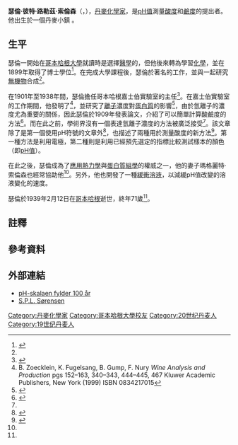 {{noteTA
|T=zh-cn:瑟伦·索伦森;zh-tw:瑟倫·索任生
|G1= C
|1 = zh-cn:索伦森; zh-tw:索任生;
}}
{{Infobox scientist
|name              = 瑟倫·索倫森<br/>{{Lang|da|Søren Sørensen}}
|image             = SPL Sorensen.jpg
|image_size        = 225px
|caption           = 瑟倫·P·L·索倫森
|birth_date        = {{birth date|df=y|1868|1|9}}
|birth_place       = [[丹麥|丹麥]]{{link-en|哈維貝格|Havrebjerg}}
|death_date        = {{Death date and age|df=y|1939|2|12|1868|1|9}}
|death_place       = [[丹麥|丹麥]][[哥本哈根|哥本哈根]]
|residence         = 
|citizenship       = 
|nationality       = {{DEN}}
|ethnicity         = 
|field             = [[生物化學|生物化學]]
|work_institutions = {{link-en|嘉士伯實驗室|Carlsberg Laboratory}}
|alma_mater        = [[哥本哈根大學|哥本哈根大學]]
|doctoral_advisor  = 
|doctoral_students = 
|known_for         = [[pH值|pH值]]
|author_abbrev_bot =
|author_abbrev_zoo = 
|influences        = 
|influenced        = 
|prizes            = 
|religion          = 
|footnotes         = 
|signature         =
}}
'''瑟倫·彼特·路勒茲·索倫森{{註|Peder為英文Peter的[[丹麥語|丹麥語]]寫法。}}'''（{{Lang-da|Søren Peder Lauritz Sørensen}}，{{bd|1868年|1月9日|1939年|2月12日}}），[[丹麥|丹麥]][[化學家|化學家]]，是[[pH值|pH值]]測量[[酸度|酸度]]和[[鹼|鹼度]]的提出者。他出生於一個丹麥小鎮{{link-en|哈維貝格|Havrebjerg}} 。

== 生平 ==
瑟倫一開始在[[哥本哈根大學|哥本哈根大學]]就讀時是選擇[[醫學|醫學]]的，但他後來轉為學習[[化學|化學]]，並在1899年取得了博士學位<ref name="S2">{{Lien web|url=http://www.chemheritage.org/discover/online-resources/chemistry-in-history/themes/electrochemistry/sorensen.aspx|title=Søren Sørensen|publisher=www.euchems.eu|date=2013-04-02|access-date=2015-01-25|archive-date=2016-07-12|archive-url=https://web.archive.org/web/20160712164221/http://www.chemheritage.org/discover/online-resources/chemistry-in-history/themes/electrochemistry/sorensen.aspx|dead-url=no}}</ref>。在完成大學課程後，瑟倫於著名的{{link-en|嘉士伯實驗室|Carlsberg Laboratory}}工作，並與{{link-en|索菲斯·約根森|Sophus Mads Jørgensen}}一起研究[[無機物|無機物]]合成<ref name=euchems/>。

在1901年至1938年間，瑟倫擔任哥本哈根嘉士伯實驗室的主任<ref name=euchems>{{cite web|url=http://www.euchems.eu/nc/publications/100-distinguished-european-chemists/20th-century/soerensen-soren-peter-lauritz.html|title=Sørensen, Søren Peter Lauritz (1868-1939)|accessdate=2011-10-14|work=100 Distinguished European Chemists|publisher=European Association for Chemical and Molecular Sciences|deadurl=yes|archiveurl=https://web.archive.org/web/20120425064311/http://www.euchems.eu/nc/publications/100-distinguished-european-chemists/20th-century/soerensen-soren-peter-lauritz.html|archivedate=2012-04-25}}</ref>。在嘉士伯實驗室的工作期間，他發明了{{link-en|索倫森甲醛滴定法|Sørensen formol titration}}<ref name="Zoecklein">B. Zoecklein, K. Fugelsang, B. Gump, F. Nury ''Wine Analysis and Production'' pgs 152–163, 340–343, 444–445, 467 Kluwer Academic Publishers, New York (1999) ISBN 0834217015</ref>，並研究了[[離子|離子]]濃度對[[蛋白質|蛋白質]]的影響<ref>{{cite web|url=http://www.chemheritage.org/discover/chemistry-in-history/themes/electrochemistry/sorensen.aspx|title=Søren Sørenson|accessdate=2011-10-14|work=Chemical Achievers - The Human Face of the Chemical Science|publisher=Chemical Heritage Foundation|archive-date=2012-02-14|archive-url=https://web.archive.org/web/20120214052037/http://www.chemheritage.org/discover/chemistry-in-history/themes/electrochemistry/sorensen.aspx|dead-url=no}}</ref>，由於氫離子的濃度尤為重要的關係，因此瑟倫於1909年發表論文，介紹了可以簡單計算酸鹼度的方法<ref>{{cite book|last=Alberty|first=Robert|author2=Silbey, Robert |title=Physical Chemistry|edition=second|year=1996|publisher=John Wiley & Sons, Inc.|isbn=0-471-10428-0|pages=244}}</ref>。而在此之前，學術界沒有一個表達氫離子濃度的方法被廣泛接受<ref name=euchems/>。該文章除了是第一個使用pH符號的文章外<ref name=Sorensen>{{cite journal|title=Enzymstudien. II: Mitteilung. Über die Messung und die Bedeutung der Wasserstoffionenkoncentration bei enzymatischen Prozessen|last=Sørensen|first=S. P. L.|year=1909|journal=Biochemische Zeitschrift|volume=21|pages=131–304|language=de}}</ref>，也描述了兩種用於測量酸度的新方法<ref name=Nielsen>{{cite web|url=http://www.biokemi.org/biozoom/2001_2/bz_0201h.htm|title=S.P.L. Sørensen|accessdate=2007-01-09|last=Nielsen|first=Anita Kildebæk|year=2001|publisher=Biokemisk forening|language=da|archive-date=2008-12-01|archive-url=https://web.archive.org/web/20081201152813/http://www.biokemi.org/biozoom/2001_2/bz_0201h.htm|dead-url=yes}}</ref>。第一種方法是利用電極，第二種則是利用已經預先選定的指標比較測試樣本的顏色（即[[pH值|pH值]]）。

在此之後，瑟倫成為了[[熱力學|應用熱力學]]與[[蛋白質組學|蛋白質組學]]的權威之一，他的妻子瑪格麗特·索倫森也經常協助他<ref name=euchems/>。另外，他也開發了一種[[緩衝溶液|緩衝溶液]]，以減緩pH值改變的溶液變化的速度。

瑟倫於1939年2月12日在[[哥本哈根|哥本哈根]]逝世，終年71歲<ref name=euchems/>。

== 註釋 ==
<references group="註"/>

== 參考資料 ==
{{portal box|人物|分子生物學|化學}}
{{reflist}}

== 外部連結 ==
* [http://videnskab.dk/teknologi/ph-skalaen-fylder-100-ar pH-skalaen fylder 100 år] {{Wayback|url=http://videnskab.dk/teknologi/ph-skalaen-fylder-100-ar |date=20130729022855 }} {{da icon}}
* [http://www.biokemi.org/biozoom/issues/490/articles/1931 S.P.L. Sørensen] {{Wayback|url=http://www.biokemi.org/biozoom/issues/490/articles/1931 |date=20110722091828 }} {{da icon}}

{{Authority control}}
{{DEFAULTSORT:Sørensen, Søren Peder Lauritz}}
[[Category:丹麥化學家|Category:丹麥化學家]]
[[Category:哥本哈根大學校友|Category:哥本哈根大學校友]]
[[Category:20世纪丹麦人|Category:20世纪丹麦人]]
[[Category:19世纪丹麦人|Category:19世纪丹麦人]]